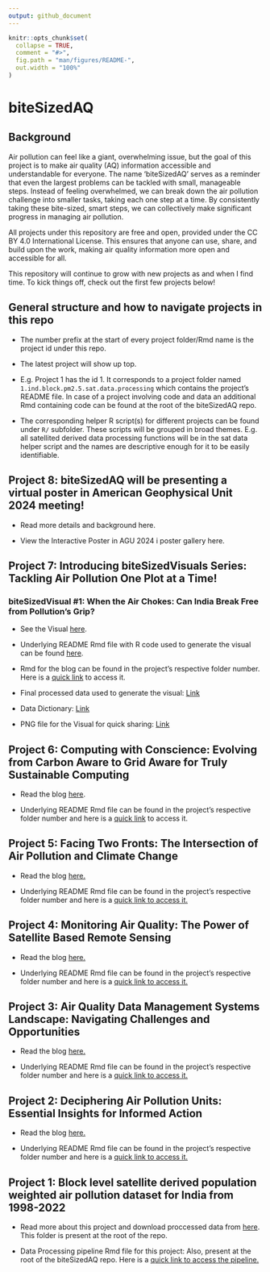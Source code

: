 ```yaml
---
output: github_document
---
```


<!-- README.md is generated from README.Rmd. Please edit that file -->

```r
knitr::opts_chunk$set(
  collapse = TRUE,
  comment = "#>",
  fig.path = "man/figures/README-",
  out.width = "100%"
)
```

# biteSizedAQ

<!-- badges: start -->

<!-- badges: end -->

## Background

Air pollution can feel like a giant, overwhelming issue, but the goal of this project is to make air quality (AQ) information accessible and understandable for everyone. The name 'biteSizedAQ' serves as a reminder that even the largest problems can be tackled with small, manageable steps. Instead of feeling overwhelmed, we can break down the air pollution challenge into smaller tasks, taking each one step at a time. By consistently taking these bite-sized, smart steps, we can collectively make significant progress in managing air pollution.

All projects under this repository are free and open, provided under the CC BY 4.0 International License. This ensures that anyone can use, share, and build upon the work, making air quality information more open and accessible for all.

This repository will continue to grow with new projects as and when I find time. To kick things off, check out the first few projects below!

## General structure and how to navigate projects in this repo

-   The number prefix at the start of every project folder/Rmd name is the project id under this repo.

-   The latest project will show up top.

-   E.g. Project 1 has the id 1. It corresponds to a project folder named `1.ind.block.pm2.5.sat.data.processing` which contains the project's README file. In case of a project involving code and data an additional Rmd containing code can be found at the root of the biteSizedAQ repo.

-   The corresponding helper R script(s) for different projects can be found under `R/` subfolder. These scripts will be grouped in broad themes. E.g. all satellited derived data processing functions will be in the sat data helper script and the names are descriptive enough for it to be easily identifiable.

## Project 8: biteSizedAQ will be presenting a virtual poster in American Geophysical Unit 2024 meeting!

-   Read more details and background here.

-   View the Interactive Poster in AGU 2024 i poster gallery here.

## Project 7: Introducing biteSizedVisuals Series: Tackling Air Pollution One Plot at a Time!

### biteSizedVisual #1: When the Air Chokes: Can India Break Free from Pollution’s Grip?

-   See the Visual [here](https://github.com/AarshBatra/biteSizedAQ/tree/main/7.bite.sized.vis.1.ind_bl_pol_dist).

-   Underlying README Rmd file with R code used to generate the visual can be found [here](https://github.com/AarshBatra/biteSizedAQ/blob/main/7.bite.sized.vis.1.ind_bl_pol_dist.Rmd).

-   Rmd for the blog can be found in the project's respective folder number. Here is a [quick link](https://github.com/AarshBatra/biteSizedAQ/blob/main/7.bite.sized.vis.1.ind_bl_pol_dist/README.Rmd) to access it.

-   Final processed data used to generate the visual: [Link](https://github.com/AarshBatra/biteSizedAQ/blob/main/7.bite.sized.vis.1.ind_bl_pol_dist/final_data.csv)

-   Data Dictionary: [Link](https://github.com/AarshBatra/biteSizedAQ/blob/main/7.bite.sized.vis.1.ind_bl_pol_dist/data.dictionary.txt)

-   PNG file for the Visual for quick sharing: [Link](https://github.com/AarshBatra/biteSizedAQ/blob/main/7.bite.sized.vis.1.ind_bl_pol_dist/final.plot.png)

## Project 6: Computing with Conscience: Evolving from Carbon Aware to Grid Aware for Truly Sustainable Computing

-   Read the blog [here](https://github.com/AarshBatra/biteSizedAQ/tree/main/6.carbon.aware.computing).

-   Underlying README Rmd file can be found in the project's respective folder number and here is a [quick link](https://github.com/AarshBatra/biteSizedAQ/blob/main/6.carbon.aware.computing/README.Rmd) to access it.

## Project 5: Facing Two Fronts: The Intersection of Air Pollution and Climate Change

-   Read the blog [here.](https://github.com/AarshBatra/biteSizedAQ/tree/main/5.aq.climate.change)

-   Underlying README Rmd file can be found in the project's respective folder number and here is a [quick link to access it.](https://github.com/AarshBatra/biteSizedAQ/blob/main/5.aq.climate.change/README.Rmd)

## Project 4: Monitoring Air Quality: The Power of Satellite Based Remote Sensing

-   Read the blog [here.](https://github.com/AarshBatra/biteSizedAQ/tree/main/4.aq.remote.sensing)

-   Underlying README Rmd file can be found in the project's respective folder number and here is a [quick link to access it.](https://github.com/AarshBatra/biteSizedAQ/blob/main/4.aq.remote.sensing/README.Rmd)

## Project 3: Air Quality Data Management Systems Landscape: Navigating Challenges and Opportunities

-   Read the blog [here.](https://github.com/AarshBatra/biteSizedAQ/tree/main/3.aq.dms)

-   Underlying README Rmd file can be found in the project's respective folder number and here is a [quick link to access it.](https://github.com/AarshBatra/biteSizedAQ/blob/main/3.aq.dms/README.Rmd)

## Project 2: Deciphering Air Pollution Units: Essential Insights for Informed Action

-   Read the blog [here.](https://github.com/AarshBatra/biteSizedAQ/tree/main/2.air.pol.units.explainer)

-   Underlying README Rmd file can be found in the project's respective folder number and here is a [quick link to access it.](https://github.com/AarshBatra/biteSizedAQ/blob/main/2.air.pol.units.explainer/README.Rmd)

## Project 1: Block level satellite derived population weighted air pollution dataset for India from 1998-2022

-   Read more about this project and download proccessed data from [here](https://github.com/AarshBatra/biteSizedAQ/tree/main/1.ind.block.pm2.5.sat.data.processing). This folder is present at the root of the repo.

-   Data Processing pipeline Rmd file for this project: Also, present at the root of the biteSizedAQ repo. Here is a [quick link to access the pipeline.](https://github.com/AarshBatra/biteSizedAQ/blob/main/1.ind.block.pm2.5.sat.data.processing.Rmd)
